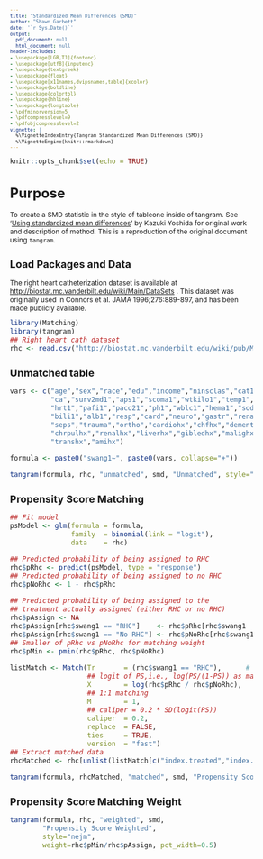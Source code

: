 ```yaml
---
title: "Standardized Mean Differences (SMD)"
author: "Shawn Garbett"
date: '`r Sys.Date()`'
output:
  pdf_document: null
  html_document: null
header-includes:
- \usepackage[LGR,T1]{fontenc}
- \usepackage[utf8]{inputenc}
- \usepackage{textgreek}
- \usepackage{float}
- \usepackage[x11names,dvipsnames,table]{xcolor}
- \usepackage{boldline}
- \usepackage{colortbl}
- \usepackage{hhline}
- \usepackage{longtable}
- \pdfminorversion=5
- \pdfcompresslevel=9
- \pdfobjcompresslevel=2
vignette: |
  %\VignetteIndexEntry{Tangram Standardized Mean Differences (SMD)}
  %\VignetteEngine{knitr::rmarkdown}
---
```


<style type="text/css">

body, td {
   font-size: 12px;
}
code.r{
  font-size: 12px;
}
pre {
  font-size: 10px
}

</style>

```r
knitr::opts_chunk$set(echo = TRUE)
```

# Purpose

To create a SMD statistic in the style of tableone inside of tangram. See '[Using standardized mean differences](https://CRAN.R-project.org/package=tableone/vignettes/smd.html)' by Kazuki Yoshida for original work and description of method. This is a reproduction of the original document using `tangram`.

## Load Packages and Data

The right heart catheterization dataset is available at [http://biostat.mc.vanderbilt.edu/wiki/Main/DataSets](http://biostat.mc.vanderbilt.edu/wiki/Main/DataSets) . This dataset was originally used in Connors et al. JAMA 1996;276:889-897, and has been made publicly available.

```r
library(Matching)
library(tangram)
## Right heart cath dataset
rhc <- read.csv("http://biostat.mc.vanderbilt.edu/wiki/pub/Main/DataSets/rhc.csv")
```

## Unmatched table
```r
vars <- c("age","sex","race","edu","income","ninsclas","cat1","das2d3pc","dnr1",
          "ca","surv2md1","aps1","scoma1","wtkilo1","temp1","meanbp1","resp1",
          "hrt1","pafi1","paco21","ph1","wblc1","hema1","sod1","pot1","crea1",
          "bili1","alb1","resp","card","neuro","gastr","renal","meta","hema",
          "seps","trauma","ortho","cardiohx","chfhx","dementhx","psychhx",
          "chrpulhx","renalhx","liverhx","gibledhx","malighx","immunhx",
          "transhx","amihx")

formula <- paste0("swang1~", paste0(vars, collapse="+"))

tangram(formula, rhc, "unmatched", smd, "Unmatched", style="nejm", pct_width=0.5, test=TRUE)
```

## Propensity Score Matching
```r
## Fit model
psModel <- glm(formula = formula,
               family  = binomial(link = "logit"),
               data    = rhc)

## Predicted probability of being assigned to RHC
rhc$pRhc <- predict(psModel, type = "response")
## Predicted probability of being assigned to no RHC
rhc$pNoRhc <- 1 - rhc$pRhc

## Predicted probability of being assigned to the
## treatment actually assigned (either RHC or no RHC)
rhc$pAssign <- NA
rhc$pAssign[rhc$swang1 == "RHC"]    <- rhc$pRhc[rhc$swang1   == "RHC"]
rhc$pAssign[rhc$swang1 == "No RHC"] <- rhc$pNoRhc[rhc$swang1 == "No RHC"]
## Smaller of pRhc vs pNoRhc for matching weight
rhc$pMin <- pmin(rhc$pRhc, rhc$pNoRhc)

listMatch <- Match(Tr       = (rhc$swang1 == "RHC"),      # Need to be in 0,1
                   ## logit of PS,i.e., log(PS/(1-PS)) as matching scale
                   X        = log(rhc$pRhc / rhc$pNoRhc),
                   ## 1:1 matching
                   M        = 1,
                   ## caliper = 0.2 * SD(logit(PS))
                   caliper  = 0.2,
                   replace  = FALSE,
                   ties     = TRUE,
                   version  = "fast")
## Extract matched data
rhcMatched <- rhc[unlist(listMatch[c("index.treated","index.control")]), ]

tangram(formula, rhcMatched, "matched", smd, "Propensity Score Matched", style="nejm", pct_width=0.5)
```

## Propensity Score Matching Weight
```r
tangram(formula, rhc, "weighted", smd,
        "Propensity Score Weighted",
        style="nejm",
        weight=rhc$pMin/rhc$pAssign, pct_width=0.5)
```
